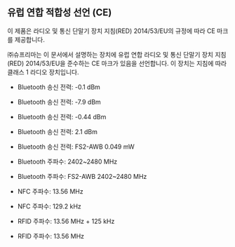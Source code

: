 ## 유럽 연합 적합성 선언 (CE)

이 제품은 라디오 및 통신 단말기 장치 지침(RED) 2014/53/EU의 규정에 따라 CE 마크를 제공합니다.

㈜슈프리마는 이 문서에서 설명하는 장치에 유럽 연합 라디오 및 통신 단말기 장치 지침(RED) 2014/53/EU을 준수하는 CE 마크가 있음을 선언합니다. 이 장치는 지침에 따라 클래스 1 라디오 장치입니다.

<Include product='biostation_3,facestation_f2,xstation_2,bioentry_w2'>

* Bluetooth 송신 전력: -0.1 dBm

</Include>

<Include product='biolite_n2'>

* Bluetooth 송신 전력: -7.9 dBm

</Include>

<Include product='xpass_d2'>

* Bluetooth 송신 전력: -0.44 dBm

</Include>

<Include product='xpass_2'>

* Bluetooth 송신 전력: 2.1 dBm

</Include>

<Include product='facestation_2'>

* Bluetooth 송신 전력: <Badge only>FS2-AWB</Badge> 0.049 mW

</Include>

<Include product='biostation_3,facestation_f2,biolite_n2,xstation_2,xpass_d2,bioentry_w2,xpass_2'>

* Bluetooth 주파수: 2402~2480 MHz

</Include>

<Include product='facestation_2'>

* Bluetooth 주파수: <Badge only>FS2-AWB</Badge> 2402~2480 MHz

</Include>

<Include product='biostation_3,biostation_2a,facestation_f2,xstation_2,facestation_2,xpass_d2,bioentry_w2,xpass_2'>

* NFC 주파수: 13.56 MHz

</Include>

<Include product='biolite_n2'>

* NFC 주파수: 129.2 kHz

</Include>

<Include product='biostation_3,biostation_2a,facestation_f2,xstation_2,facestation_2,xpass_d2,bioentry_w2,xpass_2'>

* RFID 주파수: 13.56 MHz + 125 kHz

</Include>

<Include product='biolite_n2'>

* RFID 주파수: 13.56 MHz

</Include>